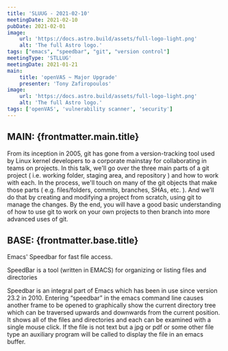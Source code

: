 ```yaml
---
title: 'SLUUG - 2021-02-10'
meetingDate: 2021-02-10
pubDate: 2021-02-01
image:
    url: 'https://docs.astro.build/assets/full-logo-light.png'
    alt: 'The full Astro logo.'
tags: ["emacs", "speedbar", "git", "version control"]
meetingType: 'STLLUG'
meetingDate: 2021-01-21
main:
    title: 'openVAS ~ Major Upgrade'
    presenter: 'Tony Zafiropoulos'
image:
    url: 'https://docs.astro.build/assets/full-logo-light.png'
    alt: 'The full Astro logo.'
tags: ['openVAS', 'vulnerability scanner', 'security']
---
```



## **MAIN:** {frontmatter.main.title}

<MeetingPresenter presenterName={frontmatter.main.presenter} />

From its inception in 2005, git has gone from a version-tracking tool used by Linux kernel developers to a corporate mainstay for collaborating in teams on projects. In this talk, we'll go over the three main parts of a git project ( i.e. working folder, staging area, and repository ) and how to work with each. In the process, we'll touch on many of the git objects that make those parts ( e.g. files/folders, commits, branches, SHAs, etc. ). And we'll do that by creating and modifying a project from scratch, using git to manage the changes. By the end, you will have a good basic understanding of how to use git to work on your own projects to then branch into more advanced uses of git.

<Tags tags={frontmatter.main.tags} />

## **BASE:** {frontmatter.base.title}

<MeetingPresenter presenterName={frontmatter.base.presenter} />

Emacs' Speedbar for fast file access.

SpeedBar is a tool (written in EMACS) for organizing or listing files and directories

Speedbar is an integral part of Emacs which has been in use since version 23.2 in 2010. Entering “speedbar” in the emacs command line causes another frame to be opened to graphically show the current directory tree which can be traversed upwards and downwards from the current position. It shows all of the files and directories and each can be examined with a single mouse click. If the file is not text but a jpg or pdf or some other file type an auxiliary program will be called to display the file in an emacs buffer.

<Tags tags={frontmatter.base.tags} />
